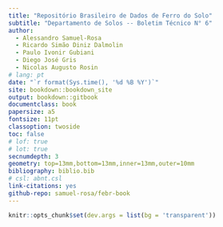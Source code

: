 ```yaml
--- 
title: "Repositório Brasileiro de Dados de Ferro do Solo"
subtitle: "Departamento de Solos -- Boletim Técnico N° 6"
author: 
  - Alessandro Samuel-Rosa
  - Ricardo Simão Diniz Dalmolin
  - Paulo Ivonir Gubiani
  - Diego José Gris
  - Nicolas Augusto Rosin
# lang: pt
date: "`r format(Sys.time(), '%d %B %Y')`"
site: bookdown::bookdown_site
output: bookdown::gitbook
documentclass: book
papersize: a5
fontsize: 11pt
classoption: twoside
toc: false
# lof: true
# lot: true
secnumdepth: 3
geometry: top=13mm,bottom=13mm,inner=13mm,outer=10mm
bibliography: biblio.bib
# csl: abnt.csl
link-citations: yes
github-repo: samuel-rosa/febr-book
---
```


```r
knitr::opts_chunk$set(dev.args = list(bg = 'transparent'))
```
